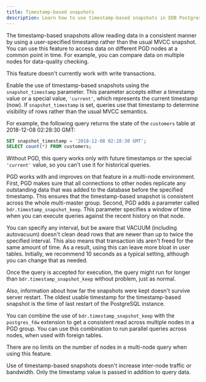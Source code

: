 ```yaml
---
title: Timestamp-based snapshots
description: Learn how to use timestamp-based snapshots in EDB Postgres Distributed.
---
```


The timestamp-based snapshots allow reading data in a consistent manner by using
a user-specified timestamp rather than the usual MVCC snapshot. You can use this feature
to access data on different PGD nodes at a common point in time. For
example, you can compare data on multiple nodes for data-quality checking.

This feature doesn't currently work with write transactions.

Enable the use of timestamp-based snapshots using the `snapshot_timestamp`
parameter. This parameter accepts either a timestamp value or
a special value, `'current'`, which represents the current timestamp (now). If
`snapshot_timestamp` is set, queries use that timestamp to determine
visibility of rows rather than the usual MVCC semantics.

For example, the following query returns the state of the `customers` table at
2018-12-08 02:28:30 GMT:

```sql
SET snapshot_timestamp = '2018-12-08 02:28:30 GMT';
SELECT count(*) FROM customers;
```

Without PGD, this query works only with future timestamps or the
special `'current'` value, so you can't use it for historical queries.

PGD works with and improves on that feature in a multi-node environment. First,
PGD makes sure that all connections to other nodes replicate any
outstanding data that was added to the database before the specified
timestamp. This ensures that the timestamp-based snapshot is consistent across the whole
multi-master group. Second, PGD adds a parameter called
`bdr.timestamp_snapshot_keep`. This parameter specifies a window of time when you can execute
queries against the recent history on that node.

You can specify any interval, but be aware that VACUUM (including autovacuum)
doesn't clean dead rows that are newer than up to twice the specified
interval. This also means that transaction ids aren't freed for the same
amount of time. As a result, using this can leave more bloat in user tables.
Initially, we recommend 10 seconds as a typical setting, although you can change that as needed.

Once the query is accepted for execution, the query might run
for longer than `bdr.timestamp_snapshot_keep` without problem, just as normal.

Also, information about how far the snapshots were kept doesn't
survive server restart. The oldest usable timestamp for the timestamp-based
snapshot is the time of last restart of the PostgreSQL instance.

You can combine the use of `bdr.timestamp_snapshot_keep` with the
`postgres_fdw` extension to get a consistent read across multiple nodes in a
PGD group. You can use this combination to run parallel queries across nodes, when used with foreign tables.

There are no limits on the number of nodes in a multi-node query when using this
feature.

Use of timestamp-based snapshots doesn't increase inter-node traffic or
bandwidth. Only the timestamp value is passed in addition to query data.
